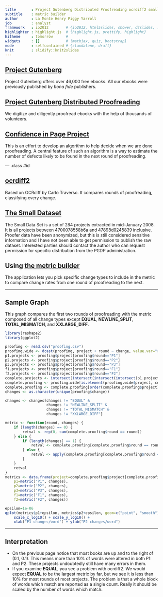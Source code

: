 ```yaml
---
title       : Project Gutenberg Distributed Proofreading ocrdiff2 small dataset
subtitle    : metric builder
author      : La Monte Henry Piggy Yarroll
job         : analyst
framework   : io2012        # {io2012, html5slides, shower, dzslides, ...}
highlighter : highlight.js  # {highlight.js, prettify, highlight}
hitheme     : tomorrow      # 
widgets     : []            # {mathjax, quiz, bootstrap}
mode        : selfcontained # {standalone, draft}
knit        : slidify::knit2slides
---
```


## [Project Gutenberg](https://www.gutenberg.org/)
Project Gutenberg offers over 46,000 free ebooks. All our ebooks were previously published by _bona fide_ publishers.

## [Project Gutenberg Distributed Proofreading](http://www.pgdp.net)
We digitize and diligently proofread ebooks with the help of thousands of volunteers.

## [Confidence in Page Project](http://www.pgdp.net/wiki/Confidence_in_Page_analysis)
This is an effort to develop an algorithm to help decide when we are done proofreading. A central feature of such an algorithm is a way to estimate the number of defects likely to be found in the next round of proofreading.

--- .class #id 

## [ocrdiff2](http://baqaqi.chi.il.us/pgdp/ocrdiff2.py)
Based on OCRdiff by Carlo Traverso. It compares rounds of proofreading, classifying every change.

## [The Small Dataset](http://www.pgdp.net/wiki/Confidence_in_Page_Algorithm#Small_Data_Set)
The Small Data Set is a set of 284 projects extracted in mid-January 2008. It is all projects between 4700078558b6a and 47898d0245839 inclusive. Proofer data have been anonymized, but this is still considered sensitive information and I have not been able to get permission to publish the raw dataset. Interested parties should contact the author who can request permission for specific distribution from the PGDP administration.

## Using [the metric builder](http://piggy.shinyapps.io/devdataprod-project/)

The application lets you pick specific change types to include in the metric to compare change rates from one round of proofreading to the next.

---

## Sample Graph

This graph compares the first two rounds of proofreading with the metric composed of all change types except **EQUAL**, **NEWLINE_SPLIT**, **TOTAL_MISMATCH**, and **XXLARGE_DIFF**.

```r
library(reshape2)
library(ggplot2)

proofing <- read.csv("proofing.csv")
proofing.wide <- dcast(proofing, project + round ~ change, value.var="ratio", fun.aggregate=sum)
p1.projects <- proofing$project[proofing$round=="P1"]
p2.projects <- proofing$project[proofing$round=="P2"]
p3.projects <- proofing$project[proofing$round=="P3"]
f1.projects <- proofing$project[proofing$round=="F1"]
f2.projects <- proofing$project[proofing$round=="F2"]
complete.projects <- intersect(intersect(intersect(intersect(p1.projects, p2.projects), p3.projects), f1.projects), f2.projects)
complete.proofing <- proofing.wide[is.element(proofing.wide$project, complete.projects), ]
complete.proofing <- complete.proofing[order(complete.proofing$project),]
changes <- as.character(unique(proofing$change))

changes <- changes[changes != "EQUAL" &
                   changes != "NEWLINE_SPLIT" &
                   changes != "TOTAL_MISMATCH" &
                   changes != "XXLARGE_DIFF"]

metric <- function(round, changes) {
    if (length(changes) == 0) {
        retval <- rep(0, sum(complete.proofing$round == round))
    } else {
        if (length(changes) == 1) {
            retval <- complete.proofing[complete.proofing$round == round, changes]
        } else {
            retval <- apply(complete.proofing[complete.proofing$round == round, changes], 1, sum)
        }
    }
    retval
}
metrics <- data.frame(project=complete.proofing$project[complete.proofing$round == "P1"],
    p1=metric("P1", changes),
    p2=metric("P2", changes),
    p3=metric("P3", changes),
    f1=metric("F1", changes),
    f2=metric("F2", changes))

epsilon=1e-06
qplot(metrics$p1+epsilon, metrics$p2+epsilon, geom=c("point", "smooth")) +
    scale_x_log10() + scale_y_log10() +
    xlab("P1 changes/word") + ylab("P2 changes/word")
```

---

## Interpretation

* On the previous page notice that most books are up and to the right of (0.1, 0.1). This means more than 10% of words were altered in both P1 and P2. These projects undoubtedly still have many errors in them.
* If you examine **EQUAL**, you see a problem with ocrdiff2. We would expect **EQUAL** to be the largest metric by far, but we see it is less than 10% for most rounds of most projects. The problem is that a whole block of words which match are reported as a single count. Really it should be scaled by the number of words which match.
